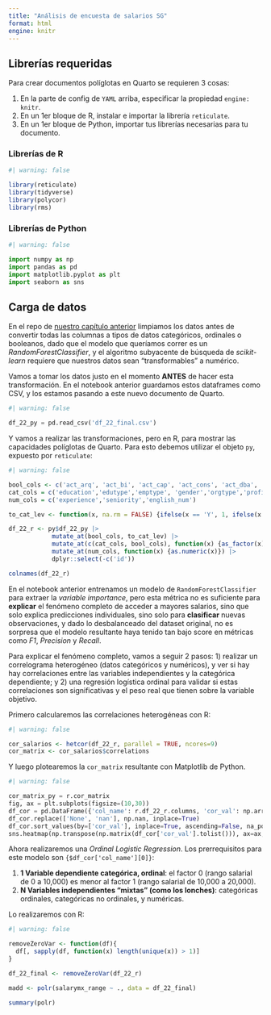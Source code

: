 ```yaml
---
title: "Análisis de encuesta de salarios SG"
format: html
engine: knitr
---
```


## Librerías requeridas

Para crear documentos políglotas en Quarto se requieren 3 cosas: 

1. En la parte de config de `YAML` arriba, especificar la propiedad `engine: knitr`.
2. En un 1er bloque de R, instalar e importar la librería `reticulate`. 
3. En un 1er bloque de Python, importar tus librerías necesarias para tu documento.

### Librerías de R

```r
#| warning: false

library(reticulate)
library(tidyverse)
library(polycor)
library(rms)
```

### Librerías de Python

```python
#| warning: false

import numpy as np
import pandas as pd
import matplotlib.pyplot as plt
import seaborn as sns
```

## Carga de datos

En el repo de [nuestro capítulo anterior](https://github.com/xuxoramos/salarios-notebook) limpiamos los datos antes de convertir todas las columnas a tipos de datos categóricos, ordinales o booleanos, dado que el modelo que queríamos correr es un _RandomForestClassifier_, y el algoritmo subyacente de búsqueda de _scikit-learn_ requiere que nuestros datos sean "transformables" a numérico.

Vamos a tomar los datos justo en el momento **ANTES** de hacer esta transformación. En el notebook anterior guardamos estos dataframes como CSV, y los estamos pasando a este nuevo documento de Quarto.

```python
#| warning: false

df_22_py = pd.read_csv('df_22_final.csv')
```

Y vamos a realizar las transformaciones, pero en R, para mostrar las capacidades políglotas de Quarto. Para esto debemos utilizar el objeto `py`, expuesto por `reticulate`:

```r
#| warning: false

bool_cols <- c('act_arq', 'act_bi', 'act_cap', 'act_cons', 'act_dba', 'act_dir', 'act_doc', 'act_erp', 'act_front', 'act_infosec', 'act_pm', 'act_prog', 'act_req', 'act_soporte', 'act_spi', 'act_techsales', 'act_techwrite', 'act_test', 'act_uxd', 'act_ventas', 'ben_bonus', 'ben_cafeteria', 'ben_car', 'ben_cellphone', 'ben_edu', 'ben_equity', 'ben_family', 'ben_flexhours', 'ben_gas', 'ben_gym', 'ben_healthmajor', 'ben_healthminor', 'ben_homeoffice', 'ben_housing', 'ben_lifeins', 'ben_loan', 'ben_parking', 'ben_vouchers', 'cert_agile', 'cert_android', 'cert_awsarch', 'cert_awsdev', 'cert_ba', 'cert_cgeit', 'cert_cisco', 'cert_cobit', 'cert_entarch', 'cert_gcloudarch', 'cert_gdata', 'cert_gweb', 'cert_infosec', 'cert_itilint', 'cert_itilpra', 'cert_java', 'cert_linux', 'cert_msass', 'cert_msexp', 'cert_oracle', 'cert_pmp', 'cert_sap', 'cert_scrum', 'cert_sixsigma', 'cert_testing1', 'cert_testing2', 'db_DB2', 'db_cassandra', 'db_cosmos', 'db_dynamo', 'db_elastic', 'db_firebasert', 'db_firestore', 'db_mongoDB', 'db_mysql', 'db_neo4j', 'db_oracle', 'db_pgsql', 'db_redis', 'db_sap', 'db_sqlserver', 'dsc_alteryx', 'dsc_azureml', 'dsc_dataiku', 'dsc_domino', 'dsc_h2o', 'dsc_knime', 'dsc_rapidminer', 'dsc_sas', 'dsc_tf', 'dsc_watson', 'front_angular', 'front_react', 'front_vue', 'front_xamarin', 'infra_ansible', 'infra_chef', 'infra_docker', 'infra_k8s', 'infra_oshift', 'infra_ostack', 'infra_puppet', 'infra_terraform', 'infra_vmware', 'lang_bash', 'lang_clang', 'lang_cobol', 'lang_csharp', 'lang_delphi', 'lang_elixir', 'lang_go', 'lang_groovy', 'lang_java', 'lang_js', 'lang_kotlin', 'lang_perl', 'lang_php', 'lang_plsql', 'lang_python', 'lang_ruby', 'lang_rust', 'lang_scala', 'lang_swift', 'lang_vbnet', 'remote')
cat_cols = c('education','edutype','emptype', 'gender','orgtype','profile','remote','salarymx_range')
num_cols = c('experience','seniority','english_num')

to_cat_lev <- function(x, na.rm = FALSE) {ifelse(x == 'Y', 1, ifelse(x == 'N', -1, 0))}

df_22_r <- py$df_22_py |>
            mutate_at(bool_cols, to_cat_lev) |>
            mutate_at(c(cat_cols, bool_cols), function(x) {as_factor(x)}) |>
            mutate_at(num_cols, function(x) {as.numeric(x)}) |>
            dplyr::select(-c('id'))

colnames(df_22_r)
```

En el notebook anterior entrenamos un modelo de `RandomForestClassifier` para extraer la _variable importance_, pero esta métrica no es suficiente para **explicar** el fenómeno completo de acceder a mayores salarios, sino que solo explica predicciones individuales, sino solo para **clasificar** nuevas observaciones, y dado lo desbalanceado del dataset original, no es sorpresa que el modelo resultante haya tenido tan bajo score en métricas como _F1_, _Precision_ y _Recall_.

Para explicar el fenómeno completo, vamos a seguir 2 pasos: 1) realizar un correlograma heterogéneo (datos categóricos y numéricos), y ver si hay hay correlaciones entre las variables independientes y la categórica dependiente; y 2) una regresión logística ordinal para validar si estas correlaciones son significativas y el peso real que tienen sobre la variable objetivo.

Primero calcularemos las correlaciones heterogéneas con R:

```r
#| warning: false

cor_salarios <- hetcor(df_22_r, parallel = TRUE, ncores=9)
cor_matrix <- cor_salarios$correlations
```

Y luego plotearemos la `cor_matrix` resultante con Matplotlib de Python.

```python
#| warning: false

cor_matrix_py = r.cor_matrix
fig, ax = plt.subplots(figsize=(10,30))
df_cor = pd.DataFrame({'col_name': r.df_22_r.columns, 'cor_val': np.array(cor_matrix_py[:, -1]).tolist()})
df_cor.replace(['None', 'nan'], np.nan, inplace=True)
df_cor.sort_values(by=['cor_val'], inplace=True, ascending=False, na_position='last')
sns.heatmap(np.transpose(np.matrix(df_cor['cor_val'].tolist())), ax=ax, yticklabels=df_cor['col_name'].tolist(), annot=True, annot_kws={'size': 7})
```

Ahora realizaremos una _Ordinal Logistic Regression_. Los prerrequisitos para este modelo son `{$df_cor['col_name'][0]}`:

1. **1 Variable dependiente categórica, ordinal**: el factor 0 (rango salarial de 0 a 10,000) es menor al factor 1 (rango salarial de 10,000 a 20,000).
2. **N Variables independientes "mixtas" (como los lonches)**: categóricas ordinales, categóricas no ordinales, y numéricas.

Lo realizaremos con R:

```r
#| warning: false

removeZeroVar <- function(df){
  df[, sapply(df, function(x) length(unique(x)) > 1)]
}

df_22_final <- removeZeroVar(df_22_r)

madd <- polr(salarymx_range ~ ., data = df_22_final)

summary(polr)

```